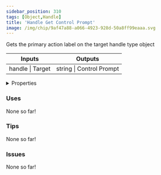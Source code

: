 ```yaml
---
sidebar_position: 310
tags: [Object,Handle]
title: 'Handle Get Control Prompt'
image: /img/chip/9af47a88-a066-4923-928d-50a8ff99eaaa.svg
---
```


Gets the primary action label on the target handle type object



<IChip uuid="9af47a88-a066-4923-928d-50a8ff99eaaa"/>

<table><thead><tr><th>Inputs</th><th>Outputs</th></tr></thead><tbody><tr><td>handle | Target</td><td>string | Control Prompt</td></tr></tbody></table>

<details>
  <summary>Properties</summary>
  <div>
    <div>
    <table>
      <tbody>
        <tr>
          <td>Is beta required?</td>
          <td>No</td>
        </tr>
        <tr>
          <td>Is chip a trolling risk?</td>
          <td>No</td>
        </tr>
        <tr>
          <td>Is chip a role assignment risk?</td>
          <td>No</td>
        </tr>
        <tr>
          <td>Chip UUID</td>
          <td>9af47a88-a066-4923-928d-50a8ff99eaaa</td>
        </tr>
        <tr>
          <td>Room availability</td>
          <td>Available everywhere</td>
        </tr>
      </tbody>
    </table>
    </div>
  </div>
</details>

### Uses

None so far!

### Tips

None so far!

### Issues

None so far!